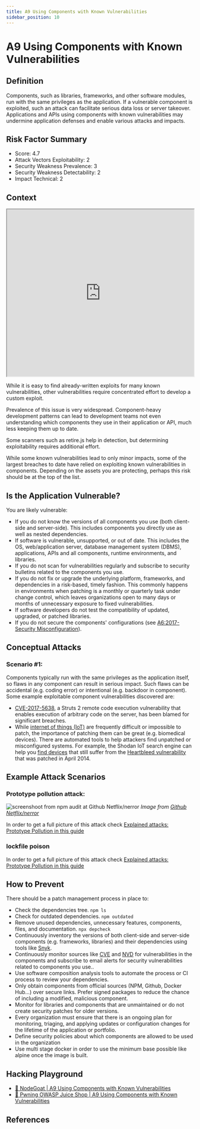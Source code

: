 ```yaml
---
title: A9 Using Components with Known Vulnerabilities
sidebar_position: 10
---
```


# A9 Using Components with Known Vulnerabilities

## Definition

Components, such as libraries, frameworks, and other software modules, run with the same
privileges as the application. If a vulnerable component is exploited, such an attack can facilitate
serious data loss or server takeover. Applications and APIs using components with known
vulnerabilities may undermine application defenses and enable various attacks and impacts.

## Risk Factor Summary

- Score: 4.7
- Attack Vectors Exploitability: 2
- Security Weakness Prevalence: 3
- Security Weakness Detectability: 2
- Impact Technical: 2

## Context

<iframe
  width='100%'
  height='450'
  src='https://www.youtube.com/embed/IGsNYVDKRV0'
></iframe>

While it is easy to find already-written
exploits for many known
vulnerabilities, other vulnerabilities
require concentrated effort to develop
a custom exploit.

Prevalence of this issue is very widespread.
Component-heavy development patterns can lead to
development teams not even understanding which
components they use in their application or API,
much less keeping them up to date.

Some scanners such as retire.js help in detection,
but determining exploitability requires additional
effort.

While some known vulnerabilities
lead to only minor impacts, some of
the largest breaches to date have
relied on exploiting known
vulnerabilities in components.
Depending on the assets you are
protecting, perhaps this risk should
be at the top of the list.

## Is the Application Vulnerable?

You are likely vulnerable:

- If you do not know the versions of all components you use
  (both client-side and server-side). This includes components
  you directly use as well as nested dependencies.
- If software is vulnerable, unsupported, or out of date. This
  includes the OS, web/application server, database
  management system (DBMS), applications, APIs and all
  components, runtime environments, and libraries.
- If you do not scan for vulnerabilities regularly and subscribe to
  security bulletins related to the components you use.
- If you do not fix or upgrade the underlying platform,
  frameworks, and dependencies in a risk-based, timely fashion.
  This commonly happens in environments when patching is a
  monthly or quarterly task under change control, which leaves
  organizations open to many days or months of unnecessary
  exposure to fixed vulnerabilities.
- If software developers do not test the compatibility of updated,
  upgraded, or patched libraries.
- If you do not secure the components' configurations
  (see [A6:2017-Security Misconfiguration](/owasp-top-10/a6_security_misconfiguration)).

## Conceptual Attacks

### Scenario #1:

Components typically run with the same privileges
as the application itself, so flaws in any component can result in
serious impact. Such flaws can be accidental (e.g. coding error)
or intentional (e.g. backdoor in component). Some example
exploitable component vulnerabilities discovered are:

- [CVE-2017-5638](https://cve.mitre.org/cgi-bin/cvename.cgi?name=CVE-2017-5638), a Struts 2 remote code execution vulnerability
  that enables execution of arbitrary code on the server, has
  been blamed for significant breaches.
- While [internet of things (IoT)](https://en.wikipedia.org/wiki/Internet_of_things) are frequently difficult or
  impossible to patch, the importance of patching them can be
  great (e.g. biomedical devices).
  There are automated tools to help attackers find unpatched or
  misconfigured systems. For example, the Shodan IoT search
  engine can help you [find devices](https://www.shodan.io/report/89bnfUyJ) that still suffer from
  the [Heartbleed vulnerability](https://en.wikipedia.org/wiki/Heartbleed) that was patched in April 2014.

## Example Attack Scenarios

### Prototype pollution attack:

![screenshoot from npm audit at Github Netflix/nerror](/img/prototype_pollution_alert.png)
_Image from [Github Netflix/nerror](https://github.com/Netflix/nerror/issues/8)_

In order to get a full picture of this attack check [Explained attacks: Prototype Pollution in this guide](/attacks_explained/prototype_pollution)

### lockfile poison

In order to get a full picture of this attack check [Explained attacks: Prototype Pollution in this guide](/attacks_explained/poisoned_lockfile)

## How to Prevent

There should be a patch management process in place to:

- Check the dependencies tree. `npm ls`
- Check for outdated dependencies. `npm outdated`
- Remove unused dependencies, unnecessary features,
  components, files, and documentation. `npx depcheck`
- Continuously inventory the versions of both client-side and
  server-side components (e.g. frameworks, libraries) and their
  dependencies using tools like [Snyk](https://support.snyk.io/hc/en-us/articles/360003919937-Getting-started-with-the-CLI).
- Continuously monitor sources like [CVE](https://cve.mitre.org/) and [NVD](https://nvd.nist.gov/)
  for vulnerabilities in the components and subscribe to email
  alerts for security vulnerabilities related to components you
  use..
- Use software composition
  analysis tools to automate the process or CI process to review your dependencies.
- Only obtain components from official sources (NPM, Github, Docker Hub...) over secure links.
  Prefer signed packages to reduce the chance of including a
  modified, malicious component.
- Monitor for libraries and components that are unmaintained or
  do not create security patches for older versions.
- Every organization must ensure that there is an ongoing plan for
  monitoring, triaging, and applying updates or configuration
  changes for the lifetime of the application or portfolio.
- Define security policies about which components are allowed to be used in the organization
- Use multi stage docker in order to use the minimum base possible like alpine once the image is built.

## Hacking Playground

- [🐐 NodeGoat | A9 Using Components with Known Vulnerabilities](https://nodegoat.herokuapp.com/tutorial/a9)
- [🧃 Pwning OWASP Juice Shop | A9 Using Components with Known Vulnerabilities](https://pwning.owasp-juice.shop/part2/vulnerable-components.html)

## References
